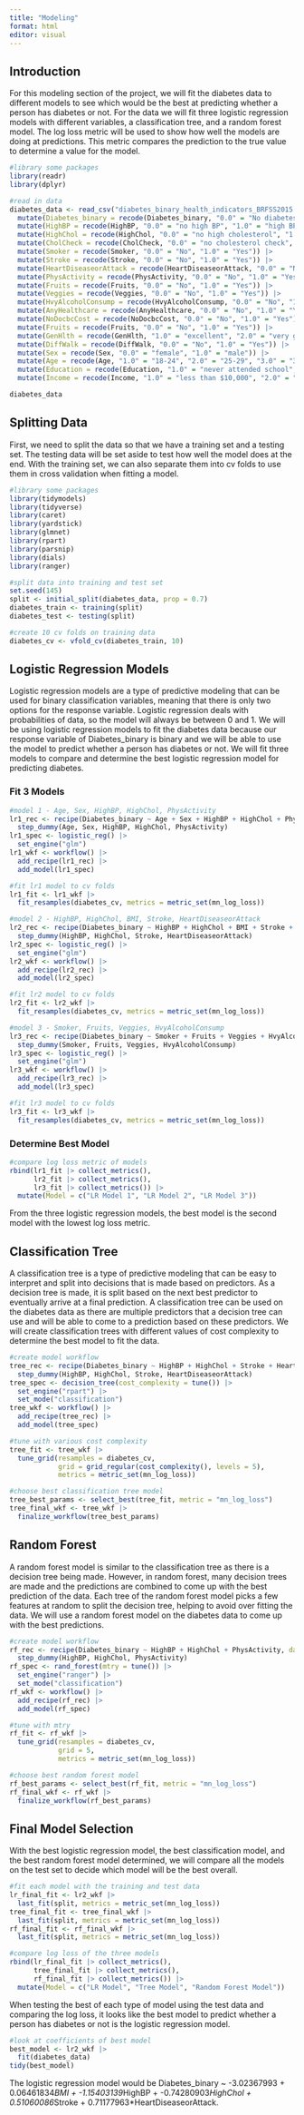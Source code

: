 ```yaml
---
title: "Modeling"
format: html
editor: visual
---
```


## Introduction

For this modeling section of the project, we will fit the diabetes data to different models to see which would be the best at predicting whether a person has diabetes or not. For the data we will fit three logistic regression models with different variables, a classification tree, and a random forest model. The log loss metric will be used to show how well the models are doing at predictions. This metric compares the prediction to the true value to determine a value for the model. 

```r
#library some packages
library(readr)
library(dplyr)
```

```r
#read in data
diabetes_data <- read_csv("diabetes_binary_health_indicators_BRFSS2015.csv", col_types = c("Diabetes_binary" = "factor", "HighBP" = "factor", "HighChol" = "factor", "CholCheck" = "factor", "Smoker" = "factor", "Stroke" = "factor", "HeartDiseaseorAttack" = "factor", "PhysActivity" = "factor", "Fruits" = "factor", "Veggies" = "factor", "HvyAlcoholConsump" = "factor", "AnyHealthcare" = "factor", "NoDocbcCost" = "factor", "GenHlth" = "factor", "DiffWalk" = "factor", "Sex" = "factor", "Age" = "factor", "Education" = "factor", "Income" = "factor")) |>
  mutate(Diabetes_binary = recode(Diabetes_binary, "0.0" = "No diabetes", "1.0" = "Diabetes")) |>
  mutate(HighBP = recode(HighBP, "0.0" = "no high BP", "1.0" = "high BP")) |>
  mutate(HighChol = recode(HighChol, "0.0" = "no high cholesterol", "1.0" = "high cholesterol")) |>
  mutate(CholCheck = recode(CholCheck, "0.0" = "no cholesterol check", "1.0" = "cholesterol check")) |>
  mutate(Smoker = recode(Smoker, "0.0" = "No", "1.0" = "Yes")) |>
  mutate(Stroke = recode(Stroke, "0.0" = "No", "1.0" = "Yes")) |>
  mutate(HeartDiseaseorAttack = recode(HeartDiseaseorAttack, "0.0" = "No", "1.0" = "Yes")) |>
  mutate(PhysActivity = recode(PhysActivity, "0.0" = "No", "1.0" = "Yes")) |>
  mutate(Fruits = recode(Fruits, "0.0" = "No", "1.0" = "Yes")) |>
  mutate(Veggies = recode(Veggies, "0.0" = "No", "1.0" = "Yes")) |>
  mutate(HvyAlcoholConsump = recode(HvyAlcoholConsump, "0.0" = "No", "1.0" = "Yes")) |>
  mutate(AnyHealthcare = recode(AnyHealthcare, "0.0" = "No", "1.0" = "Yes")) |>
  mutate(NoDocbcCost = recode(NoDocbcCost, "0.0" = "No", "1.0" = "Yes")) |>
  mutate(Fruits = recode(Fruits, "0.0" = "No", "1.0" = "Yes")) |>
  mutate(GenHlth = recode(GenHlth, "1.0" = "excellent", "2.0" = "very good", "3.0" = "good", "4.0" = "fair", "5.0" = "poor")) |>
  mutate(DiffWalk = recode(DiffWalk, "0.0" = "No", "1.0" = "Yes")) |>
  mutate(Sex = recode(Sex, "0.0" = "female", "1.0" = "male")) |>
  mutate(Age = recode(Age, "1.0" = "18-24", "2.0" = "25-29", "3.0" = "30-34", "4.0" = "35-39", "5.0" = "40-44", "6.0" = "45-49", "7.0" = "50-54", "8.0" = "55-59", "9.0" = "60-64", "10.0" = "65-69", "11.0" = "70-74", "12.0" = "75-79", "13.0" = "80 or older")) |>
  mutate(Education = recode(Education, "1.0" = "never attended school", "2.0" = "elementary", "3.0" = "junior high", "4.0" = "high school", "5.0" = "undergraduate", "6.0" = "postgraduate")) |>
  mutate(Income = recode(Income, "1.0" = "less than $10,000", "2.0" = "less than $15,000", "3.0" = "less than $20,000", "4.0" = "less than $$25,000", "5.0" = "less than $35,000", "6.0" = "less than $50,000", "7.0" = "less than $75,000", "8.0" = "$75,000 or more"))

diabetes_data
```

## Splitting Data

First, we need to split the data so that we have a training set and a testing set. The testing data will be set aside to test how well the model does at the end. With the training set, we can also separate them into cv folds to use them in cross validation when fitting a model. 

```r
#library some packages
library(tidymodels)
library(tidyverse)
library(caret)
library(yardstick)
library(glmnet)
library(rpart)
library(parsnip)
library(dials)
library(ranger)
```

```r
#split data into training and test set
set.seed(145)
split <- initial_split(diabetes_data, prop = 0.7)
diabetes_train <- training(split)
diabetes_test <- testing(split)

#create 10 cv folds on training data
diabetes_cv <- vfold_cv(diabetes_train, 10)
```

## Logistic Regression Models

Logistic regression models are a type of predictive modeling that can be used for binary classification variables, meaning that there is only two options for the response variable. Logistic regression deals with probabilities of data, so the model will always be between 0 and 1. We will be using logistic regression models to fit the diabetes data because our response variable of Diabetes_binary is binary and we will be able to use the model to predict whether a person has diabetes or not. We will fit three models to compare and determine the best logistic regression model for predicting diabetes.

### Fit 3 Models

```r
#model 1 - Age, Sex, HighBP, HighChol, PhysActivity
lr1_rec <- recipe(Diabetes_binary ~ Age + Sex + HighBP + HighChol + PhysActivity, data = diabetes_train) |>
  step_dummy(Age, Sex, HighBP, HighChol, PhysActivity)
lr1_spec <- logistic_reg() |>
  set_engine("glm")
lr1_wkf <- workflow() |>
  add_recipe(lr1_rec) |>
  add_model(lr1_spec)

#fit lr1 model to cv folds
lr1_fit <- lr1_wkf |>
  fit_resamples(diabetes_cv, metrics = metric_set(mn_log_loss))
```

```r
#model 2 - HighBP, HighChol, BMI, Stroke, HeartDiseaseorAttack
lr2_rec <- recipe(Diabetes_binary ~ HighBP + HighChol + BMI + Stroke + HeartDiseaseorAttack, data = diabetes_train) |>
  step_dummy(HighBP, HighChol, Stroke, HeartDiseaseorAttack)
lr2_spec <- logistic_reg() |>
  set_engine("glm")
lr2_wkf <- workflow() |>
  add_recipe(lr2_rec) |>
  add_model(lr2_spec)

#fit lr2 model to cv folds
lr2_fit <- lr2_wkf |>
  fit_resamples(diabetes_cv, metrics = metric_set(mn_log_loss))
```

```r
#model 3 - Smoker, Fruits, Veggies, HvyAlcoholConsump
lr3_rec <- recipe(Diabetes_binary ~ Smoker + Fruits + Veggies + HvyAlcoholConsump, data = diabetes_train) |>
  step_dummy(Smoker, Fruits, Veggies, HvyAlcoholConsump)
lr3_spec <- logistic_reg() |>
  set_engine("glm")
lr3_wkf <- workflow() |>
  add_recipe(lr3_rec) |>
  add_model(lr3_spec)

#fit lr3 model to cv folds
lr3_fit <- lr3_wkf |>
  fit_resamples(diabetes_cv, metrics = metric_set(mn_log_loss))
```

### Determine Best Model

```r
#compare log loss metric of models
rbind(lr1_fit |> collect_metrics(),
      lr2_fit |> collect_metrics(),
      lr3_fit |> collect_metrics()) |>
  mutate(Model = c("LR Model 1", "LR Model 2", "LR Model 3"))
```

From the three logistic regression models, the best model is the second model with the lowest log loss metric.

## Classification Tree

A classification tree is a type of predictive modeling that can be easy to interpret and split into decisions that is made based on predictors. As a decision tree is made, it is split based on the next best predictor to eventually arrive at a final prediction. A classification tree can be used on the diabetes data as there are multiple predictors that a decision tree can use and will be able to come to a prediction based on these predictors. We will create classification trees with different values of cost complexity to determine the best model to fit the data.

```r
#create model workflow
tree_rec <- recipe(Diabetes_binary ~ HighBP + HighChol + Stroke + HeartDiseaseorAttack, data = diabetes_train) |>
  step_dummy(HighBP, HighChol, Stroke, HeartDiseaseorAttack)
tree_spec <- decision_tree(cost_complexity = tune()) |>
  set_engine("rpart") |>
  set_mode("classification")
tree_wkf <- workflow() |>
  add_recipe(tree_rec) |>
  add_model(tree_spec)

#tune with various cost complexity
tree_fit <- tree_wkf |>
  tune_grid(resamples = diabetes_cv,
            grid = grid_regular(cost_complexity(), levels = 5),
            metrics = metric_set(mn_log_loss))
```

```r
#choose best classification tree model
tree_best_params <- select_best(tree_fit, metric = "mn_log_loss")
tree_final_wkf <- tree_wkf |>
  finalize_workflow(tree_best_params)
```

## Random Forest

A random forest model is similar to the classification tree as there is a decision tree being made. However, in random forest, many decision trees are made and the predictions are combined to come up with the best prediction of the data. Each tree of the random forest model picks a few features at random to split the decision tree, helping to avoid over fitting the data. We will use a random forest model on the diabetes data to come up with the best predictions.

```r
#create model workflow
rf_rec <- recipe(Diabetes_binary ~ HighBP + HighChol + PhysActivity, data = diabetes_train) |>
  step_dummy(HighBP, HighChol, PhysActivity)
rf_spec <- rand_forest(mtry = tune()) |>
  set_engine("ranger") |>
  set_mode("classification")
rf_wkf <- workflow() |>
  add_recipe(rf_rec) |>
  add_model(rf_spec)

#tune with mtry
rf_fit <- rf_wkf |>
  tune_grid(resamples = diabetes_cv,
            grid = 5,
            metrics = metric_set(mn_log_loss))
```

```r
#choose best random forest model
rf_best_params <- select_best(rf_fit, metric = "mn_log_loss")
rf_final_wkf <- rf_wkf |>
  finalize_workflow(rf_best_params)
```

## Final Model Selection

With the best logistic regression model, the best classification model, and the best random forest model determined, we will compare all the models on the test set to decide which model will be the best overall.

```r
#fit each model with the training and test data
lr_final_fit <- lr2_wkf |>
  last_fit(split, metrics = metric_set(mn_log_loss))
tree_final_fit <- tree_final_wkf |>
  last_fit(split, metrics = metric_set(mn_log_loss))
rf_final_fit <- rf_final_wkf |>
  last_fit(split, metrics = metric_set(mn_log_loss))

#compare log loss of the three models
rbind(lr_final_fit |> collect_metrics(),
      tree_final_fit |> collect_metrics(),
      rf_final_fit |> collect_metrics()) |>
  mutate(Model = c("LR Model", "Tree Model", "Random Forest Model"))
```

When testing the best of each type of model using the test data and comparing the log loss, it looks like the best model to predict whether a person has diabetes or not is the logistic regression model.

```r
#look at coefficients of best model
best_model <- lr2_wkf |>
  fit(diabetes_data)
tidy(best_model)
```

The logistic regression model would be Diabetes_binary \~ -3.02367993 + 0.06461834*BMI + -1.15403139*HighBP + -0.74280903*HighChol + 0.51060086*Stroke + 0.71177963\*HeartDiseaseorAttack.
